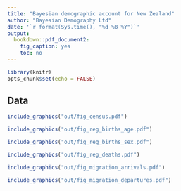 ```yaml
---
title: "Bayesian demographic account for New Zealand"
author: "Bayesian Demography Ltd"
date: '`r format(Sys.time(), "%d %B %Y")`'
output:
  bookdown::pdf_document2:
    fig_caption: yes
    toc: no
---
```


```r
library(knitr)
opts_chunk$set(echo = FALSE)
```

## Data

```r
include_graphics("out/fig_census.pdf")
```

```r
include_graphics("out/fig_reg_births_age.pdf")
```

```r
include_graphics("out/fig_reg_births_sex.pdf")
```

```r
include_graphics("out/fig_reg_deaths.pdf")
```

```r
include_graphics("out/fig_migration_arrivals.pdf")
```

```r
include_graphics("out/fig_migration_departures.pdf")
```


